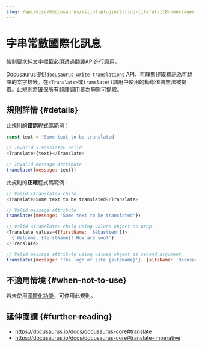 ```yaml
---
slug: /api/misc/@docusaurus/eslint-plugin/string-literal-i18n-messages
---
```


# 字串常數國際化訊息

強制要求純文字標籤必須透過翻譯API進行調用。

Docusaurus提供[`docusaurus write-translations`](../../../cli.mdx#docusaurus-write-translations-sitedir) API，可靜態提取標記為可翻譯的文字標籤。在`<Translate>`或`translate()`調用中使用的動態值將無法被提取。此規則將確保所有翻譯調用皆為靜態可提取。

## 規則詳情 {#details}

此規則的**錯誤**程式碼範例：

```js
const text = 'Some text to be translated'

// Invalid <Translate> child
<Translate>{text}</Translate>

// Invalid message attribute
translate({message: text})
```

此規則的**正確**程式碼範例：

```js
// Valid <Translate> child
<Translate>Some text to be translated</Translate>

// Valid message attribute
translate({message: 'Some text to be translated'})

// Valid <Translate> child using values object as prop
<Translate values={{firstName: 'Sébastien'}}>
  {'Welcome, {firstName}! How are you?'}
</Translate>

// Valid message attribute using values object as second argument
translate({message: 'The logo of site {siteName}'}, {siteName: 'Docusaurus'})
```

## 不適用情境 {#when-not-to-use}

若未使用[國際化功能](../../../i18n/i18n-introduction.mdx)，可停用此規則。

## 延伸閱讀 {#further-reading}

- https://docusaurus.io/docs/docusaurus-core#translate
- https://docusaurus.io/docs/docusaurus-core#translate-imperative